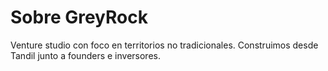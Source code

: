 # Sobre GreyRock

Venture studio con foco en territorios no tradicionales. Construimos desde Tandil junto a founders e inversores.
